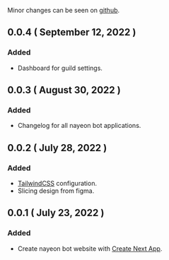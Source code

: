 
Minor changes can be seen on [github](https://github.com/dhafitf/nayeon-bot-dashboard/commits/main?before=9535e3571ab93fa3c5d2ecba92cd5938d2c24a95+35&branch=main&qualified_name=refs%2Fheads%2Fmain).

## 0.0.4 ( September 12, 2022 )

### Added

- Dashboard for guild settings.

## 0.0.3 ( August 30, 2022 )

### Added

- Changelog for all nayeon bot applications.

## 0.0.2 ( July 28, 2022 )

### Added

- [TailwindCSS](https://tailwindcss.com/) configuration.
- Slicing design from figma.

## 0.0.1 ( July 23, 2022 )

### Added

- Create nayeon bot website with [Create Next App](https://nextjs.org/docs/getting-started).


